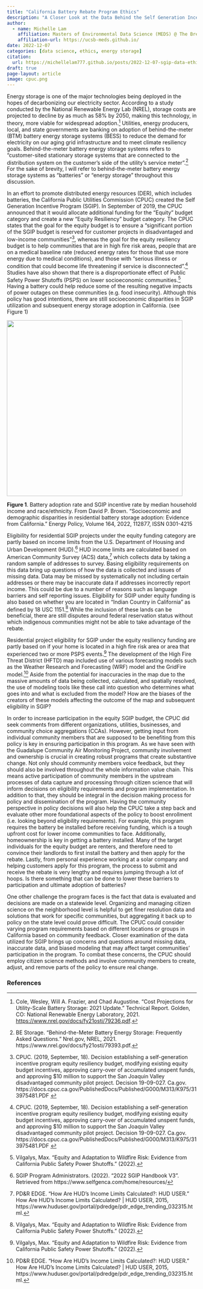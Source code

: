 ```yaml
---
title: "California Battery Rebate Program Ethics"
description: "A Closer Look at the Data Behind the Self Generation Incentive Program (SGIP) and its Effectiveness to Create Substantive Change"
author:
  - name: Michelle Lam
    affiliation: Masters of Environmental Data Science (MEDS) @ The Bren School (UCSB)
    affiliation-url: https://ucsb-meds.github.io/
date: 2022-12-07
categories: [data science, ethics, energy storage]
citation: 
  url: https://michellelam777.github.io/posts/2022-12-07-sgip-data-ethics/
draft: true
page-layout: article
image: cpuc.png
---
```


Energy storage is one of the major technologies being deployed in the hopes of decarbonizing our electricity sector. According to a study conducted by the National Renewable Energy Lab (NREL), storage costs are projected to decline by as much as 58% by 2050, making this technology, in theory, more viable for widespread adoption.[^1] Utilities, energy producers, local, and state governments are banking on adoption of behind-the-meter (BTM) battery energy storage systems (BESS) to reduce the demand for electricity on our aging grid infrastructure and to meet climate resiliency goals. Behind-the-meter battery energy storage systems refers to "customer-sited stationary storage systems that are connected to the distribution system on the customer's side of the utility's service meter".[^2] For the sake of brevity, I will refer to behind-the-meter battery energy storage systems as "batteries" or "energy storage" throughout this discussion.

[^1]: Cole, Wesley, Will A. Frazier, and Chad Augustine. "Cost Projections for Utility-Scale Battery Storage: 2021 Update." Technical Report. Golden, CO: National Renewable Energy Laboratory, 2021. <https://www.nrel.gov/docs/fy21osti/79236.pdf>.

[^2]: BE Storage. "Behind-the-Meter Battery Energy Storage: Frequently Asked Questions." Nrel.gov, NREL, 2021. https://www.nrel.gov/docs/fy21osti/79393.pdf.

In an effort to promote distributed energy resources (DER), which includes batteries, the California Public Utilities Commission (CPUC) created the Self Generation Incentive Program (SGIP). In September of 2019, the CPUC announced that it would allocate additional funding for the "Equity" budget category and create a new "Equity Resiliency" budget category. The CPUC states that the goal for the equity budget is to ensure a "significant portion of the SGIP budget is reserved for customer projects in disadvantaged and low-income communities"[^3], whereas the goal for the equity resiliency budget is to help communities that are in high fire risk areas, people that are on a medical baseline rate (reduced energy rates for those that use more energy due to medical conditions), and those with "serious illness or condition that could become life threatening if service is disconnected".[^4] Studies have also shown that there is a disproportionate effect of Public Safety Power Shutoffs (PSPS) on lower socioeconomic communities.[^5] Having a battery could help reduce some of the resulting negative impacts of power outages on these communities (e.g. food insecurity). Although this policy has good intentions, there are still socioeconomic disparities in SGIP utilization and subsequent energy storage adoption in California. (see Figure 1)

[^3]: CPUC. (2019, September, 18). Decision establishing a self-generation incentive program equity resiliency budget, modifying existing equity budget incentives, approving carry-over of accumulated unspent funds, and approving \$10 million to support the San Joaquin Valley disadvantaged community pilot project. Decision 19-09-027. Ca.gov. https://docs.cpuc.ca.gov/PublishedDocs/Published/G000/M313/K975/313975481.PDF 

[^4]: CPUC. (2019, September, 18). Decision establishing a self-generation incentive program equity resiliency budget, modifying existing equity budget incentives, approving carry-over of accumulated unspent funds, and approving \$10 million to support the San Joaquin Valley disadvantaged community pilot project. Decision 19-09-027. Ca.gov. https://docs.cpuc.ca.gov/PublishedDocs/Published/G000/M313/K975/313975481.PDF 

[^5]: Vilgalys, Max. "Equity and Adaptation to Wildfire Risk: Evidence from California Public Safety Power Shutoffs." (2022).

![](sgip-adoption-incentive.jpg){width="466"}

**Figure 1**. Battery adoption rate and SGIP incentive rate by median household income and race/ethnicity. From David P. Brown. "Socioeconomic and demographic disparities in residential battery storage adoption: Evidence from California." Energy Policy, Volume 164, 2022, 112877, ISSN 0301-4215

Eligibility for residential SGIP projects under the equity funding category are partly based on income limits from the U.S. Department of Housing and Urban Development (HUD).[^6] HUD income limits are calculated based on American Community Survey (ACS) data,[^7] which collects data by taking a random sample of addresses to survey. Basing eligibility requirements on this data bring up questions of how the data is collected and issues of missing data. Data may be missed by systematically not including certain addresses or there may be inaccurate data if addresses incorrectly report income. This could be due to a number of reasons such as language barriers and self reporting issues. Eligibility for SGIP under equity funding is also based on whether you are located in "Indian Country in California" as defined by 18 USC 1151.[^8] While the inclusion of these lands can be beneficial, there are still disputes around federal reservation status without which indigenous communities might not be able to take advantage of the rebate.

[^6]: SGIP Program Administrators. (2022). "2022 SGIP Handbook V3". Retrieved from https://www.selfgenca.com/home/resources/

[^7]: PD&R EDGE. "How Are HUD's Income Limits Calculated?: HUD USER." How Are HUD's Income Limits Calculated? \| HUD USER, 2015, https://www.huduser.gov/portal/pdredge/pdr_edge_trending_032315.html.

[^8]: Vilgalys, Max. "Equity and Adaptation to Wildfire Risk: Evidence from California Public Safety Power Shutoffs." (2022).

Residential project eligibility for SGIP under the equity resiliency funding are partly based on if your home is located in a high fire risk area or area that experienced two or more PSPS events.[^9] The development of the High Fire Threat District (HFTD) map included use of various forecasting models such as the Weather Research and Forecasting (WRF) model and the GridFire model.[^10] Aside from the potential for inaccuracies in the map due to the massive amounts of data being collected, calculated, and spatially resolved, the use of modeling tools like these call into question who determines what goes into and what is excluded from the model? How are the biases of the creators of these models affecting the outcome of the map and subsequent eligibility in SGIP?

[^9]: Vilgalys, Max. "Equity and Adaptation to Wildfire Risk: Evidence from California Public Safety Power Shutoffs." (2022).

[^10]: PD&R EDGE. "How Are HUD's Income Limits Calculated?: HUD USER." How Are HUD's Income Limits Calculated? \| HUD USER, 2015, https://www.huduser.gov/portal/pdredge/pdr_edge_trending_032315.html.

In order to increase participation in the equity SGIP budget, the CPUC did seek comments from different organizations, utilities, businesses, and community choice aggregations (CCAs). However, getting input from individual community members that are supposed to be benefiting from this policy is key in ensuring participation in this program. As we have seen with the Guadalupe Community Air Monitoring Project, community involvement and ownership is crucial in creating robust programs that create substantive change. Not only should community members voice feedback, but they should also be involved throughout the whole information value chain. This means active participation of community members in the upstream processes of data capture and processing through citizen science that will inform decisions on eligibility requirements and program implementation. In addition to that, they should be integral in the decision making process for policy and dissemination of the program. Having the community perspective in policy decisions will also help the CPUC take a step back and evaluate other more foundational aspects of the policy to boost enrollment (i.e. looking beyond eligibility requirements). For example, this program requires the battery be installed before receiving funding, which is a tough upfront cost for lower income communities to face. Additionally, homeownership is key in getting a battery installed. Many of the target individuals for the equity budget are renters, and therefore need to convince their landlords to first install the battery and then apply for the rebate. Lastly, from personal experience working at a solar company and helping customers apply for this program, the process to submit and receive the rebate is very lengthy and requires jumping through a lot of hoops. Is there something that can be done to lower these barriers to participation and ultimate adoption of batteries?

One other challenge the program faces is the fact that data is evaluated and decisions are made on a statewide level. Organizing and managing citizen science on the neighborhood level is helpful to get finer resolution data and solutions that work for specific communities, but aggregating it back up to policy on the state level could prove difficult. The CPUC could consider varying program requirements based on different locations or groups in California based on community feedback. Closer examination of the data utilized for SGIP brings up concerns and questions around missing data, inaccurate data, and biased modeling that may affect target communities' participation in the program. To combat these concerns, the CPUC should employ citizen science methods and involve community members to create, adjust, and remove parts of the policy to ensure real change.

### References